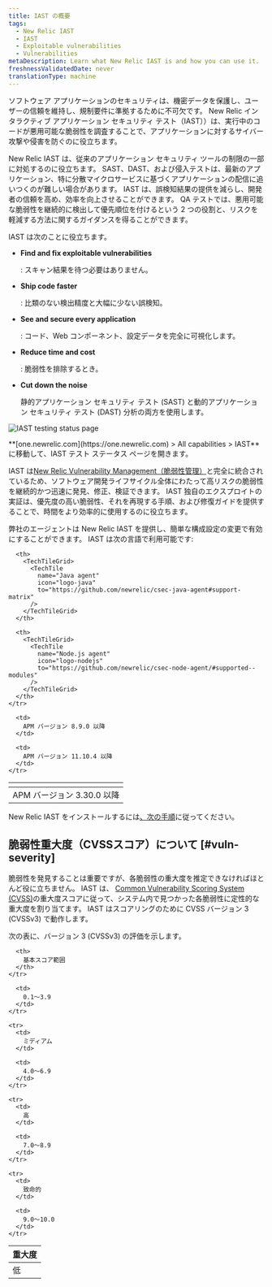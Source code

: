 ```yaml
---
title: IAST の概要
tags:
  - New Relic IAST
  - IAST
  - Exploitable vulnerabilities
  - Vulnerabilities
metaDescription: Learn what New Relic IAST is and how you can use it.
freshnessValidatedDate: never
translationType: machine
---
```



ソフトウェア アプリケーションのセキュリティは、機密データを保護し、ユーザーの信頼を維持し、規制要件に準拠するために不可欠です。 New Relic インタラクティブ アプリケーション セキュリティ テスト（IAST））は、実行中のコードが悪用可能な脆弱性を調査することで、アプリケーションに対するサイバー攻撃や侵害を防ぐのに役立ちます。

New Relic IAST は、従来のアプリケーション セキュリティ ツールの制限の一部に対処するのに役立ちます。 SAST、DAST、および侵入テストは、最新のアプリケーション、特に分散マイクロサービスに基づくアプリケーションの配信に追いつくのが難しい場合があります。 IAST は、誤検知結果の提供を減らし、開発者の信頼を高め、効率を向上させることができます。 QA テストでは、悪用可能な脆弱性を継続的に検出して優先順位を付けるという 2 つの役割と、リスクを軽減する方法に関するガイダンスを得ることができます。

IAST は次のことに役立ちます。

* <DoNotTranslate>**Find and fix exploitable vulnerabilities**</DoNotTranslate>

  : スキャン結果を待つ必要はありません。

* <DoNotTranslate>**Ship code faster**</DoNotTranslate>

  : 比類のない検出精度と大幅に少ない誤検知。

* <DoNotTranslate>**See and secure every application**</DoNotTranslate>

  : コード、Web コンポーネント、設定データを完全に可視化します。

* <DoNotTranslate>**Reduce time and cost**</DoNotTranslate>

  : 脆弱性を排除するとき。

* <DoNotTranslate>**Cut down the noise**</DoNotTranslate>

  静的アプリケーション セキュリティ テスト (SAST) と動的アプリケーション セキュリティ テスト (DAST) 分析の両方を使用します。

<img
  title="IAST testing status page"
  alt="IAST testing status page"
  src={iastTestingStatus}
/>

<figcaption>
  <DoNotTranslate>**[one.newrelic.com](https://one.newrelic.com) > All capabilities > IAST**</DoNotTranslate>に移動して、IAST テスト ステータス ページを開きます。
</figcaption>

IAST は[New Relic Vulnerability Management（脆弱性管理）](/docs/vulnerability-management/overview/)と完全に統合されているため、ソフトウェア開発ライフサイクル全体にわたって高リスクの脆弱性を継続的かつ迅速に発見、修正、検証できます。 IAST 独自のエクスプロイトの実証は、優先度の高い脆弱性、それを再現する手順、および修復ガイドを提供することで、時間をより効率的に使用するのに役立ちます。

弊社の<InlinePopover type="apm"/>エージェントは New Relic IAST を提供し、簡単な構成設定の変更で有効にすることができます。 IAST は次の言語で利用可能です:

<table>
  <thead>
    <tr>
      <th>
        <TechTileGrid>
          <TechTile
            name="Go agent"
            icon="logo-go"
            to="https://github.com/newrelic/csec-go-agent/tree/main#support-matrix"
          />
        </TechTileGrid>
      </th>

      <th>
        <TechTileGrid>
          <TechTile
            name="Java agent"
            icon="logo-java"
            to="https://github.com/newrelic/csec-java-agent#support-matrix"
          />
        </TechTileGrid>
      </th>

      <th>
        <TechTileGrid>
          <TechTile
            name="Node.js agent"
            icon="logo-nodejs"
            to="https://github.com/newrelic/csec-node-agent/#supported--modules"
          />
        </TechTileGrid>
      </th>
    </tr>
  </thead>

  <tbody>
    <tr>
      <td>
        APM バージョン 3.30.0 以降
      </td>

      <td>
        APM バージョン 8.9.0 以降
      </td>

      <td>
        APM バージョン 11.10.4 以降
      </td>
    </tr>
  </tbody>
</table>

New Relic IAST をインストールするには[、次の手順](/docs/iast/install/)に従ってください。

## 脆弱性重大度（CVSSスコア）について [#vuln-severity]

脆弱性を発見することは重要ですが、各脆弱性の重大度を推定できなければほとんど役に立ちません。 IAST は、 [Common Vulnerability Scoring System (CVSS)](https://nvd.nist.gov/vuln-metrics/cvss)の重大度スコアに従って、システム内で見つかった各脆弱性に定性的な重大度を割り当てます。 IAST はスコアリングのために CVSS バージョン 3 (CVSSv3) で動作します。

次の表に、バージョン 3 (CVSSv3) の評価を示します。

<table>
  <thead>
    <tr>
      <th>
        重大度
      </th>

      <th>
        基本スコア範囲
      </th>
    </tr>
  </thead>

  <tbody>
    <tr>
      <td>
        低
      </td>

      <td>
        0.1～3.9
      </td>
    </tr>

    <tr>
      <td>
        ミディアム
      </td>

      <td>
        4.0～6.9
      </td>
    </tr>

    <tr>
      <td>
        高
      </td>

      <td>
        7.0～8.9
      </td>
    </tr>

    <tr>
      <td>
        致命的
      </td>

      <td>
        9.0～10.0
      </td>
    </tr>
  </tbody>
</table>
